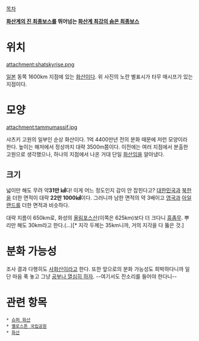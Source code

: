 [[목차]]


'''[[옐로스톤 국립공원|화산계의 진 최종보스]]를 뛰어넘는 [[히든 보스|화산계 최강의 숨은 최종보스]]''' 

= 위치 =

attachment:shatskyrise.png

[[일본]] 동쪽 1600km 지점에 있는 [[화산]]이다. 위 사진의 노란 별표시가 타무 매시프가 있는 지점이다.

= 모양 =

attachment:tammumassif.jpg

샤츠키 고원의 일부인 순상 화산이다. 1억 4400만년 전의 분화 때문에 저런 모양이라 한다. 높이는 해저에서 정상까지 대략 3500m쯤이다. 이전에는 여러 지점에서 분출한 고원으로 생각했으나, 하나의 지점에서 나온 거대 단일 [[화산]]임을 알아냈다.

== 크기 ==
넓이만 해도 무려 약'''31만 ㎢'''다! 이게 어느 정도인지 감이 안 잡힌다고? [[대한민국]]과 [[북한]]을 더한 면적이 대략 '''22만 1000㎢'''이다. 그러니까 남한 면적의 약 3배이고 [[영국]]과 [[아일랜드]]를 더한 면적과 비슷하다.

대략 지름이 650km로, 화성의 [[올림포스]]산(이쪽은 625km)보다 더 크다니 [[흠좀무]]. 뿌리만 해도 30km라고 한다.(...)[* 지각 두께는 35km니까, 거의 지각을 다 뚫은 것.]

= 분화 가능성 =
조사 결과 다행히도 [[사화산]]이라고 한다. 또한 앞으로의 분화 가능성도 희박하다니까 일단 마음 푹 놓고 그냥 [[공부합시다|공부나 열심히 하자]]. --여기서도 잔소리를 들어야 한다니--



= 관련 항목 =

 * [[슈퍼 화산]]
 * [[옐로스톤 국립공원]]
 * [[화산]]
